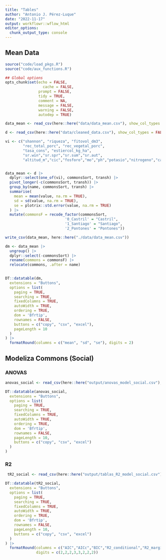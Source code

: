```yaml
---
title: "Tables"
author: "Antonio J. Pérez-Luque"
date: "2022-11-17"
output: workflowr::wflow_html
editor_options:
  chunk_output_type: console
---
```


## Mean Data 

```r
source("code/load_pkgs.R")
source("code/aux_functions.R")
```

```r
## Global options
opts_chunk$set(echo = FALSE,
	             cache = FALSE,
               prompt = FALSE,
               tidy = TRUE,
               comment = NA,
               message = FALSE,
               warning = FALSE,
               autodep = TRUE)
```

```r
data_mean <- read_csv(here::here("data/data_mean.csv"), show_col_types = FALSE)

d <- read_csv(here::here("data/cleaned_data.csv"), show_col_types = FALSE)
```

```r
vi <- c("shannon", "riqueza", "fitovol_dm3", 
        "rec_total_porc", "rec_vegetal_porc",
        "tasa_cons", "estiercol_kg_ha", 
        "sr.win","sr.spr","sr.sum","sr.aut",
        "altitud_m","cic","fosforo","mo","ph","potasio","nitrogeno","carbono")


data_mean <- d |> 
  dplyr::select(one_of(vi), commonsSort, transh) |>
  pivot_longer(-c(commonsSort, transh)) |> 
  group_by(name, commonsSort, transh) |> 
  summarise(
    mean = mean(value, na.rm = TRUE),
    sd = sd(value, na.rm = TRUE), 
    se = plotrix::std.error(value, na.rm = TRUE)
  ) |>
  mutate(commonsF = recode_factor(commonsSort, 
                           '0_Castril' = "Castril",
                           '1_Santiago' = "Santiago",
                           '2_Pontones' = "Pontones"))

write_csv(data_mean, here::here("./data/data_mean.csv"))
```


```r
dm <- data_mean |> 
  ungroup() |> 
  dplyr::select(-commonsSort) |> 
  rename(commons = commonsF) |> 
  relocate(commons, .after = name) 
  

DT::datatable(dm,
  extensions = "Buttons",
  options = list(
    paging = TRUE,
    searching = TRUE,
    fixedColumns = TRUE,
    autoWidth = TRUE,
    ordering = TRUE,
    dom = 'Bfrtip',
    rownames = FALSE,
    buttons = c("copy", "csv", "excel"), 
    pageLength = 10
  )
) |>
  formatRound(columns = c("mean", "sd", "se"), digits = 2)
```

## Modeliza Commons (Social)

### ANOVAS
```r
anovas_social <- read_csv(here::here("output/anovas_model_social.csv"), show_col_types = FALSE)

DT::datatable(anovas_social,
  extensions = "Buttons",
  options = list(
    paging = TRUE,
    searching = TRUE,
    fixedColumns = TRUE,
    autoWidth = TRUE,
    ordering = TRUE,
    dom = 'Bfrtip',
    rownames = FALSE,
    pageLength = 10,
    buttons = c("copy", "csv", "excel")
  )
) 
```

### R2 
```r
 tR2_social <- read_csv(here::here("output/tablas_R2_model_social.csv"), show_col_types = FALSE)

DT::datatable(tR2_social,
  extensions = "Buttons",
  options = list(
    paging = TRUE,
    searching = TRUE,
    fixedColumns = TRUE,
    autoWidth = TRUE,
    ordering = TRUE,
    dom = 'Bfrtip',
    rownames = FALSE,
    pageLength = 10,
    buttons = c("copy", "csv", "excel")
  )
) |>
  formatRound(columns = c("AIC","AICc","BIC","R2_conditional","R2_marginal","RMSE","Sigma","ICC"),
              digits = c(2,2,2,3,3,2,2,2))
```


